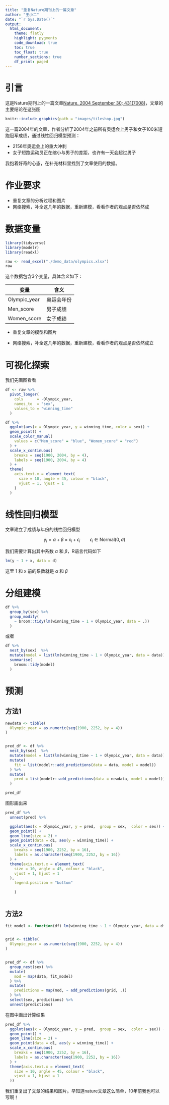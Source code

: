 ```yaml
---
title: "重复Nature期刊上的一篇文章"
author: "王小二"
date: "`r Sys.Date()`"
output: 
  html_document:
    theme: flatly
    highlight: pygments
    code_download: true
    toc: true
    toc_float: true
    number_sections: true
    df_print: paged
---
```



# 引言

这是Nature期刊上的一篇文章[Nature. 2004 September 30; 431(7008)](https://www.ncbi.nlm.nih.gov/pmc/articles/PMC3173856/#SD2)，文章的主要结论在这张图

```r
knitr::include_graphics(path = "images/tileshop.jpg")
```

这一篇2004年的文章，作者分析了2004年之前所有奥运会上男子和女子100米短跑冠军成绩，通过线性回归模型预测：

- 2156年奥运会上的重大冲刺
- 女子短跑运动员正在缩小与男子的差距，也许有一天会超过男子


我抱着好奇的心态，在补充材料里找到了文章使用的数据。


# 作业要求

- 重复文章的分析过程和图片
- 网络搜索，补全这几年的数据，重新建模，看看作者的观点是否依然成



# 数据变量

```r
library(tidyverse)
library(modelr)
library(readxl)

raw <- read_excel("./demo_data/olympics.xlsx")
raw
```


这个数据包含3个变量，具体含义如下：

| 变量         	| 含义       	|
|--------------	|------------	|
| Olympic_year 	| 奥运会年份 	|
| Men_score    	| 男子成绩   	|
| Women_score  	| 女子成绩   	|



- 重复文章的模型和图片

- 网络搜索，补全这几年的数据，重新建模，看看作者的观点是否依然成立



# 可视化探索

我们先画图看看

```r
df <- raw %>%
  pivot_longer(
    cols      = -Olympic_year,
    names_to  = "sex",
    values_to = "winning_time"
  )
```



```r
df %>%
  ggplot(aes(x = Olympic_year, y = winning_time, color = sex)) +
  geom_point() +
  scale_color_manual(
    values = c("Men_score" = "blue", "Women_score" = "red")
  ) +
  scale_x_continuous(
    breaks = seq(1900, 2004, by = 4),
    labels = seq(1900, 2004, by = 4)
  ) +
  theme(
    axis.text.x = element_text(
      size = 10, angle = 45, colour = "black",
      vjust = 1, hjust = 1
    )
  )
```




# 线性回归模型

文章建立了成绩与年份的线性回归模型

$$ 
\text{y}_i = \alpha + \beta \times \text{x}_i + \epsilon_i \qquad \epsilon_i\in \text{Normal}(0, \sigma)
$$

我们需要计算出其中系数 $\alpha$ 和 $\beta$，R语言代码如下

```r
lm(y ~ 1 + x, data = d)
```

这里 1 和 x 前的系数就是 $\alpha$ 和 $\beta$




# 分组建模
```r
df %>%
  group_by(sex) %>%
  group_modify(
    ~ broom::tidy(lm(winning_time ~ 1 + Olympic_year, data = .))
  )
```

或者
```r
df %>%
  nest_by(sex)  %>%
  mutate(model = list(lm(winning_time ~ 1 + Olympic_year, data = data))) %>%
  summarise(
    broom::tidy(model)
  )
```



# 预测
## 方法1
```r
newdata <- tibble(
  Olympic_year = as.numeric(seq(1900, 2252, by = 4))
)


pred_df <- df %>%
  nest_by(sex)  %>%
  mutate(model = list(lm(winning_time ~ 1 + Olympic_year, data = data))) %>% 
  mutate(
    fit = list(modelr::add_predictions(data = data, model = model))
  ) %>% 
  mutate(
    pred = list(modelr::add_predictions(data = newdata, model = model))
  )

pred_df
```


图形画出来
```r
pred_df %>% 
  unnest(pred) %>% 

  ggplot(aes(x = Olympic_year, y = pred,  group = sex,  color = sex)) +
  geom_point() +
  geom_line(size = 2) +
  geom_point(data = d1, aes(y = winning_time)) +
  scale_x_continuous(
    breaks = seq(1900, 2252, by = 16),
    labels = as.character(seq(1900, 2252, by = 16))
  ) +
  theme(axis.text.x = element_text(
    size = 10, angle = 45, colour = "black",
    vjust = 1, hjust = 1
  ),
    legend.position = "bottom"
    
    )
  
```


## 方法2
```r
fit_model <- function(df) lm(winning_time ~ 1 + Olympic_year, data = df)


grid <- tibble(
  Olympic_year = as.numeric(seq(1900, 2252, by = 4))
)


pred_df <- df %>%
  group_nest(sex) %>%
  mutate(
    mod = map(data, fit_model)
  ) %>%
  mutate(
    predictions = map(mod, ~ add_predictions(grid, .))
  ) %>%
  select(sex, predictions) %>%
  unnest(predictions)
```



在图中画出计算结果

```r
pred_df %>%
  ggplot(aes(x = Olympic_year, y = pred,  group = sex,  color = sex)) +
  geom_point() +
  geom_line(size = 2) +
  geom_point(data = d1, aes(y = winning_time)) +
  scale_x_continuous(
    breaks = seq(1900, 2252, by = 16),
    labels = as.character(seq(1900, 2252, by = 16))
  ) +
  theme(axis.text.x = element_text(
    size = 10, angle = 45, colour = "black",
    vjust = 1, hjust = 1
  ))
```

我们重复出了文章的结果和图片。早知道nature文章这么简单，10年前我也可以写啊！




